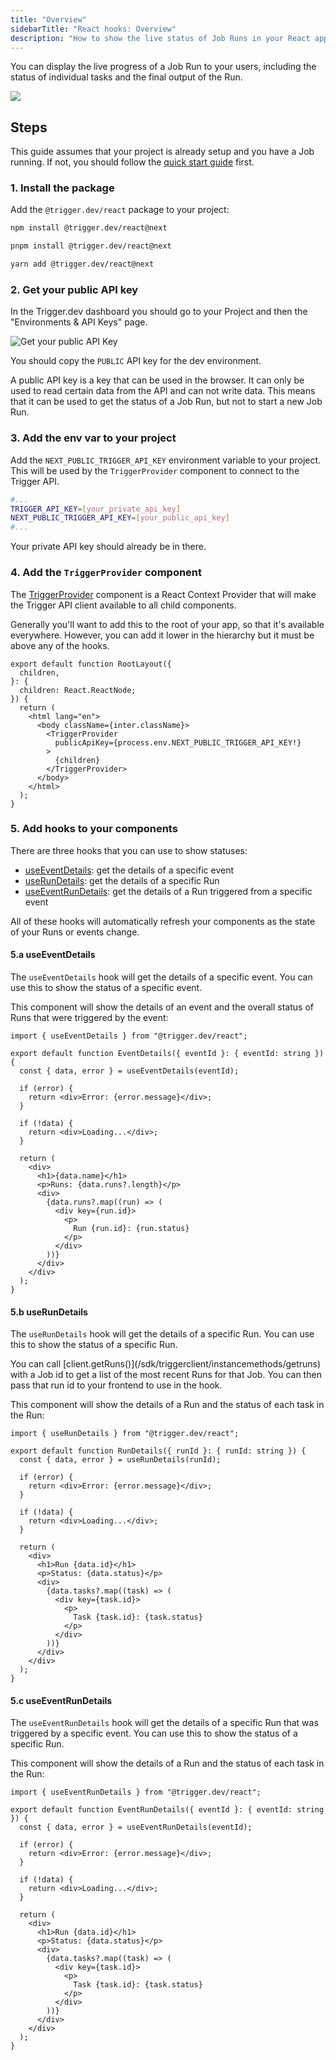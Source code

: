 ```yaml
---
title: "Overview"
sidebarTitle: "React hooks: Overview"
description: "How to show the live status of Job Runs in your React app"
---
```


You can display the live progress of a Job Run to your users, including the status of individual tasks and the final output of the Run.

<Frame caption='This updates live as the Job progresses, until we show the "Posted to Slack" output'>
  <img src="/images/react-hooks.png" />
</Frame>

## Steps

This guide assumes that your project is already setup and you have a Job running. If not, you should follow the [quick start guide](/documentation/quickstart) first.

### 1. Install the package

Add the `@trigger.dev/react` package to your project:

<CodeGroup>

```bash npm
npm install @trigger.dev/react@next
```

```bash pnpm
pnpm install @trigger.dev/react@next
```

```bash yarn
yarn add @trigger.dev/react@next
```

</CodeGroup>

### 2. Get your public API key

In the Trigger.dev dashboard you should go to your Project and then the "Environments & API Keys" page.

![Get your public API Key](/images/environments-public-apikey.png)

You should copy the `PUBLIC` API key for the dev environment.

<Accordion title="What's a public API key?">
  A public API key is a key that can be used in the browser. It can only be used
  to read certain data from the API and can not write data. This means that it
  can be used to get the status of a Job Run, but not to start a new Job Run.
</Accordion>

### 3. Add the env var to your project

Add the `NEXT_PUBLIC_TRIGGER_API_KEY` environment variable to your project. This will be used by the `TriggerProvider` component to connect to the Trigger API.

```sh .env.local
#...
TRIGGER_API_KEY=[your_private_api_key]
NEXT_PUBLIC_TRIGGER_API_KEY=[your_public_api_key]
#...
```

Your private API key should already be in there.

### 4. Add the `TriggerProvider` component

The [TriggerProvider](/sdk/react/triggerprovider) component is a React Context Provider that will make the Trigger API client available to all child components.

Generally you'll want to add this to the root of your app, so that it's available everywhere. However, you can add it lower in the hierarchy but it must be above any of the hooks.

```tsx app/layout.tsx
export default function RootLayout({
  children,
}: {
  children: React.ReactNode;
}) {
  return (
    <html lang="en">
      <body className={inter.className}>
        <TriggerProvider
          publicApiKey={process.env.NEXT_PUBLIC_TRIGGER_API_KEY!}
        >
          {children}
        </TriggerProvider>
      </body>
    </html>
  );
}
```

### 5. Add hooks to your components

There are three hooks that you can use to show statuses:

- [useEventDetails](/sdk/react/useeventdetails): get the details of a specific event
- [useRunDetails](/sdk/react/userundetails): get the details of a specific Run
- [useEventRunDetails](/sdk/react/useeventrundetails): get the details of a Run triggered from a specific event

All of these hooks will automatically refresh your components as the state of your Runs or events change.

#### 5.a useEventDetails

The `useEventDetails` hook will get the details of a specific event. You can use this to show the status of a specific event.

<Snippet file="how-to-get-event-id.mdx" />

This component will show the details of an event and the overall status of Runs that were triggered by the event:

```tsx
import { useEventDetails } from "@trigger.dev/react";

export default function EventDetails({ eventId }: { eventId: string }) {
  const { data, error } = useEventDetails(eventId);

  if (error) {
    return <div>Error: {error.message}</div>;
  }

  if (!data) {
    return <div>Loading...</div>;
  }

  return (
    <div>
      <h1>{data.name}</h1>
      <p>Runs: {data.runs?.length}</p>
      <div>
        {data.runs?.map((run) => (
          <div key={run.id}>
            <p>
              Run {run.id}: {run.status}
            </p>
          </div>
        ))}
      </div>
    </div>
  );
}
```

#### 5.b useRunDetails

The `useRunDetails` hook will get the details of a specific Run. You can use this to show the status of a specific Run.

<Accordion title="How do I get a Run id?">
  You can call [client.getRuns()](/sdk/triggerclient/instancemethods/getruns)
  with a Job id to get a list of the most recent Runs for that Job. You can then
  pass that run id to your frontend to use in the hook.
</Accordion>

This component will show the details of a Run and the status of each task in the Run:

```tsx
import { useRunDetails } from "@trigger.dev/react";

export default function RunDetails({ runId }: { runId: string }) {
  const { data, error } = useRunDetails(runId);

  if (error) {
    return <div>Error: {error.message}</div>;
  }

  if (!data) {
    return <div>Loading...</div>;
  }

  return (
    <div>
      <h1>Run {data.id}</h1>
      <p>Status: {data.status}</p>
      <div>
        {data.tasks?.map((task) => (
          <div key={task.id}>
            <p>
              Task {task.id}: {task.status}
            </p>
          </div>
        ))}
      </div>
    </div>
  );
}
```

#### 5.c useEventRunDetails

The `useEventRunDetails` hook will get the details of a specific Run that was triggered by a specific event. You can use this to show the status of a specific Run.

<Snippet file="how-to-get-event-id.mdx" />

This component will show the details of a Run and the status of each task in the Run:

```tsx
import { useEventRunDetails } from "@trigger.dev/react";

export default function EventRunDetails({ eventId }: { eventId: string }) {
  const { data, error } = useEventRunDetails(eventId);

  if (error) {
    return <div>Error: {error.message}</div>;
  }

  if (!data) {
    return <div>Loading...</div>;
  }

  return (
    <div>
      <h1>Run {data.id}</h1>
      <p>Status: {data.status}</p>
      <div>
        {data.tasks?.map((task) => (
          <div key={task.id}>
            <p>
              Task {task.id}: {task.status}
            </p>
          </div>
        ))}
      </div>
    </div>
  );
}
```
